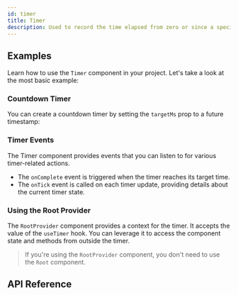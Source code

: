 ```yaml
---
id: timer
title: Timer
description: Used to record the time elapsed from zero or since a specified target time.
---
```


<ComponentPreview id="Timer" />

## Examples

Learn how to use the `Timer` component in your project. Let's take a look at the most basic example:

<Example id="basic" />

### Countdown Timer

You can create a countdown timer by setting the `targetMs` prop to a future timestamp:

<Example id="countdown" />

### Timer Events

The Timer component provides events that you can listen to for various timer-related actions.

- The `onComplete` event is triggered when the timer reaches its target time.
- The `onTick` event is called on each timer update, providing details about the current timer state.

<Example id="events" />

### Using the Root Provider

The `RootProvider` component provides a context for the timer. It accepts the value of the `useTimer` hook. You can
leverage it to access the component state and methods from outside the timer.

<Example id="root-provider" />

> If you're using the `RootProvider` component, you don't need to use the `Root` component.

## API Reference

<ComponentTypes id="timer" />
